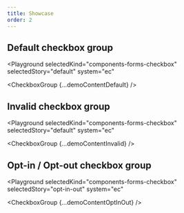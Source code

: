 ```yaml
---
title: Showcase
order: 2
---
```




## Default checkbox group

<Playground
  selectedKind="components-forms-checkbox"
  selectedStory="default"
  system="ec"
>
  <CheckboxGroup {...demoContentDefault} />
</Playground>

## Invalid checkbox group

<Playground
  selectedKind="components-forms-checkbox"
  selectedStory="default"
  system="ec"
>
  <CheckboxGroup {...demoContentInvalid} />
</Playground>

## Opt-in / Opt-out checkbox group

<Playground
  selectedKind="components-forms-checkbox"
  selectedStory="opt-in-out"
  system="ec"
>
  <CheckboxGroup {...demoContentOptInOut} />
</Playground>

